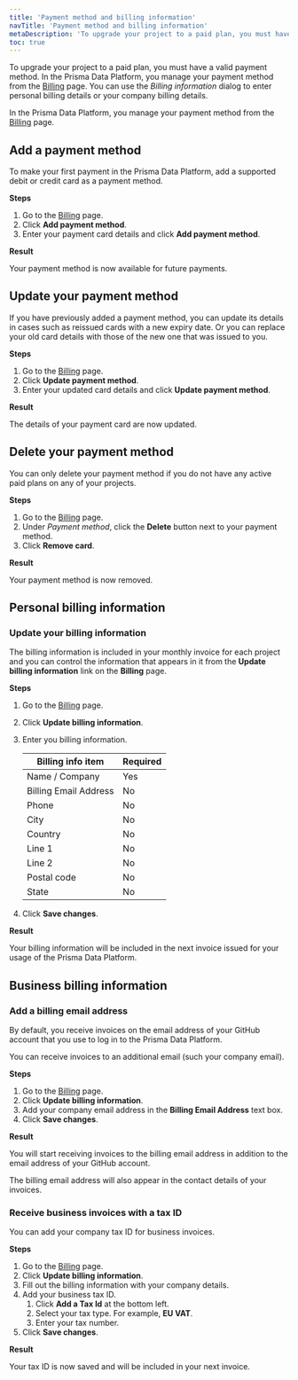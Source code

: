 ```yaml
---
title: 'Payment method and billing information'
navTitle: 'Payment method and billing information'
metaDescription: 'To upgrade your project to a paid plan, you must have a valid payment method. In the Prisma Data Platform, you manage your payment method from the Billing page. You can use the Billing information dialog to enter personal billing details or your company billing details.'
toc: true
---
```


<TopBlock>

To upgrade your project to a paid plan, you must have a valid payment method. In the Prisma Data Platform, you manage your payment method from the [Billing](https://cloud.prisma.io/billing) page. You can use the _Billing information_ dialog to enter personal billing details or your company billing details.

In the Prisma Data Platform, you manage your payment method from the [Billing](https://cloud.prisma.io/billing) page.

</TopBlock>

## Add a payment method

To make your first payment in the Prisma Data Platform, add a supported debit or credit card as a payment method.

**Steps**

1. Go to the [Billing](https://cloud.prisma.io/billing) page.
2. Click **Add payment method**.
3. Enter your payment card details and click **Add payment method**.

**Result**

Your payment method is now available for future payments.

## Update your payment method

If you have previously added a payment method, you can update its details in cases such as reissued cards with a new expiry date. Or you can replace your old card details with those of the new one that was issued to you.

**Steps**

1. Go to the [Billing](https://cloud.prisma.io/billing) page.
2. Click **Update payment method**.
3. Enter your updated card details and click **Update payment method**.

**Result**

The details of your payment card are now updated.

## Delete your payment method

You can only delete your payment method if you do not have any active paid plans on any of your projects.

**Steps**

1. Go to the [Billing](https://cloud.prisma.io/billing) page.
2. Under _Payment method_, click the **Delete** button next to your payment method.
3. Click **Remove card**.

**Result**

Your payment method is now removed.

## Personal billing information

### Update your billing information

The billing information is included in your monthly invoice for each project and you can control the information that appears in it from the **Update billing information** link on the **Billing** page.

**Steps**

1. Go to the [Billing](https://cloud.prisma.io/billing) page.
2. Click **Update billing information**.
3. Enter you billing information.

   | Billing info item     | Required |
   | --------------------- | -------- |
   | Name / Company        | Yes      |
   | Billing Email Address | No       |
   | Phone                 | No       |
   | City                  | No       |
   | Country               | No       |
   | Line 1                | No       |
   | Line 2                | No       |
   | Postal code           | No       |
   | State                 | No       |

4. Click **Save changes**.

**Result**

Your billing information will be included in the next invoice issued for your usage of the Prisma Data Platform.

## Business billing information

### Add a billing email address

By default, you receive invoices on the email address of your GitHub account that you use to log in to the Prisma Data Platform.

You can receive invoices to an additional email (such your company email).

**Steps**

1. Go to the [Billing](https://cloud.prisma.io/billing) page.
2. Click **Update billing information**.
3. Add your company email address in the **Billing Email Address** text box.
4. Click **Save changes**.

**Result**

You will start receiving invoices to the billing email address in addition to the email address of your GitHub account.

The billing email address will also appear in the contact details of your invoices.

### Receive business invoices with a tax ID

You can add your company tax ID for business invoices.

**Steps**

1. Go to the [Billing](https://cloud.prisma.io/billing) page.
2. Click **Update billing information**.
3. Fill out the billing information with your company details.
4. Add your business tax ID.
   1. Click **Add a Tax Id** at the bottom left.
   2. Select your tax type.
      For example, **EU VAT**.
   3. Enter your tax number.
5. Click **Save changes**.

**Result**

Your tax ID is now saved and will be included in your next invoice.
